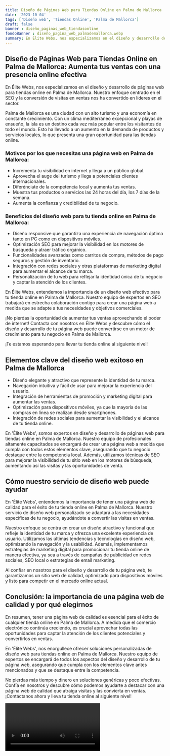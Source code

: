 ```yaml
---
title: Diseño de Páginas Web para Tiendas Online en Palma de Mallorca
date: '2023-10-04'
tags: ['Diseño web', 'Tiendas Online', 'Palma de Mallorca']
draft: false
banner : diseño_paginas_web_tiendasonline
fondoBanner : diseño_pagina_web_palmademallorca.webp
summary: En Élite Webs, nos especializamos en el diseño y desarrollo de páginas web para tiendas online en Palma de Mallorca. Nuestro enfoque centrado en el SEO y la conversión de visitas en ventas nos ha convertido en líderes en el sector.
---
```


## Diseño de Páginas Web para Tiendas Online en Palma de Mallorca: Aumenta tus ventas con una presencia online efectiva

En Élite Webs, nos especializamos en el diseño y desarrollo de páginas web para tiendas online en Palma de Mallorca. Nuestro enfoque centrado en el SEO y la conversión de visitas en ventas nos ha convertido en líderes en el sector.

Palma de Mallorca es una ciudad con un alto turismo y una economía en constante crecimiento. Con un clima mediterráneo excepcional y playas de ensueño, la isla es un destino cada vez más popular entre los visitantes de todo el mundo. Esto ha llevado a un aumento en la demanda de productos y servicios locales, lo que presenta una gran oportunidad para las tiendas online.

### Motivos por los que necesitas una página web en Palma de Mallorca:

- Incrementa tu visibilidad en internet y llega a un público global.
- Aprovecha el auge del turismo y llega a potenciales clientes internacionales.
- Diferénciate de la competencia local y aumenta tus ventas.
- Muestra tus productos o servicios las 24 horas del día, los 7 días de la semana.
- Aumenta la confianza y credibilidad de tu negocio.

### Beneficios del diseño web para tu tienda online en Palma de Mallorca:

- Diseño responsive que garantiza una experiencia de navegación óptima tanto en PC como en dispositivos móviles.
- Optimización SEO para mejorar la visibilidad en los motores de búsqueda y atraer tráfico orgánico.
- Funcionalidades avanzadas como carritos de compra, métodos de pago seguros y gestión de inventario.
- Integración con redes sociales y otras plataformas de marketing digital para aumentar el alcance de tu marca.
- Personalización de tu web para reflejar la identidad única de tu negocio y captar la atención de los clientes.

En Élite Webs, entendemos la importancia de un diseño web efectivo para tu tienda online en Palma de Mallorca. Nuestro equipo de expertos en SEO trabajará en estrecha colaboración contigo para crear una página web a medida que se adapte a tus necesidades y objetivos comerciales.

¡No pierdas la oportunidad de aumentar tus ventas aprovechando el poder de internet! Contacta con nosotros en Élite Webs y descubre cómo el diseño y desarrollo de tu página web puede convertirse en un motor de crecimiento para tu negocio en Palma de Mallorca.

¡Te estamos esperando para llevar tu tienda online al siguiente nivel!

<GifSeo />

<Cta />

## Elementos clave del diseño web exitoso en Palma de Mallorca

- Diseño elegante y atractivo que represente la identidad de tu marca.
- Navegación intuitiva y fácil de usar para mejorar la experiencia del usuario.
- Integración de herramientas de promoción y marketing digital para aumentar las ventas.
- Optimización para dispositivos móviles, ya que la mayoría de las compras en línea se realizan desde smartphones.
- Integración de redes sociales para aumentar la visibilidad y el alcance de tu tienda online.

En 'Élite Webs', somos expertos en diseño y desarrollo de páginas web para tiendas online en Palma de Mallorca. Nuestro equipo de profesionales altamente capacitados se encargará de crear una página web a medida que cumpla con todos estos elementos clave, asegurando que tu negocio destaque entre la competencia local. Además, utilizamos técnicas de SEO para mejorar la visibilidad de tu sitio web en los motores de búsqueda, aumentando así las visitas y las oportunidades de venta.

## Cómo nuestro servicio de diseño web puede ayudar

En 'Élite Webs', entendemos la importancia de tener una página web de calidad para el éxito de tu tienda online en Palma de Mallorca. Nuestro servicio de diseño web personalizado se adaptará a las necesidades específicas de tu negocio, ayudándote a convertir las visitas en ventas.

Nuestro enfoque se centra en crear un diseño atractivo y funcional que refleje la identidad de tu marca y ofrezca una excelente experiencia de usuario. Utilizamos las últimas tendencias y tecnologías en diseño web, optimizando la navegación y la usabilidad. Además, implementamos estrategias de marketing digital para promocionar tu tienda online de manera efectiva, ya sea a través de campañas de publicidad en redes sociales, SEO local o estrategias de email marketing.

Al confiar en nosotros para el diseño y desarrollo de tu página web, te garantizamos un sitio web de calidad, optimizado para dispositivos móviles y listo para competir en el mercado online actual.

## Conclusión: la importancia de una página web de calidad y por qué elegirnos

En resumen, tener una página web de calidad es esencial para el éxito de cualquier tienda online en Palma de Mallorca. A medida que el comercio electrónico continúa creciendo, es crucial aprovechar todas las oportunidades para captar la atención de los clientes potenciales y convertirlos en ventas.

En 'Élite Webs', nos enorgullece ofrecer soluciones personalizadas de diseño web para tiendas online en Palma de Mallorca. Nuestro equipo de expertos se encargará de todos los aspectos del diseño y desarrollo de tu página web, asegurando que cumpla con los elementos clave antes mencionados y que se destaque entre la competencia.

No pierdas más tiempo y dinero en soluciones genéricas y poco efectivas. Confía en nosotros y descubre cómo podemos ayudarte a destacar con una página web de calidad que atraiga visitas y las convierta en ventas. ¡Contáctanos ahora y lleva tu tienda online al siguiente nivel!

<Video />

<CtaBot job='Tiendas Online' city='Palma de Mallorca'/>

<Gmaps query='Palma de Mallorca+españa+maps' />